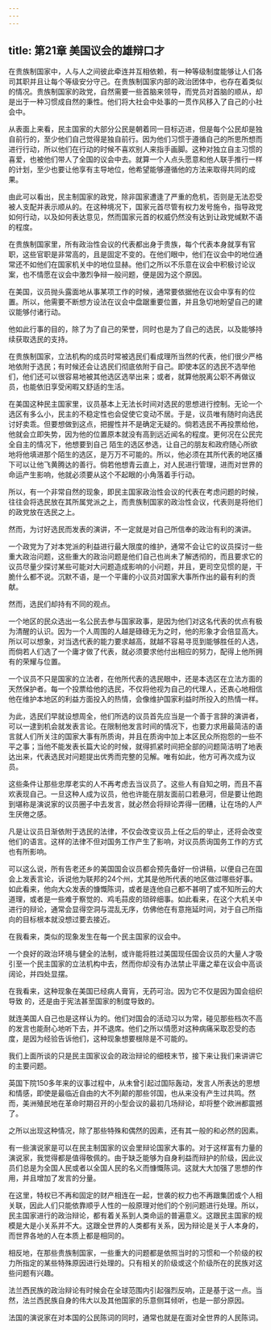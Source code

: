 ```yaml
---
---
---
```

title: 第21章 美国议会的雄辩口才
---

在贵族制国家中，人与人之间彼此牵连并互相依赖，有一种等级制度能够让人们各司其职并且让每个等级安分守己。在贵族制国家内部的政治团体中，也存在着类似的情况。贵族制国家的政党，自然需要一些首脑来领导，而党员对首脑的顺从，却是出于一种习惯成自然的秉性。他们将大社会中处事的一贯作风移入了自己的小社会中。

从表面上来看，民主国家的大部分公民是朝着同一目标迈进，但是每个公民却是独自前行的，至少他们自己觉得是独自前行。因为他们习惯于遵循自己的所思所想而进行行动，所以他们在行动的时候不喜欢别人来指手画脚。这种对独立自主习惯的喜爱，也被他们带人了全国的议会中去。就算一个人点头愿意和他人联手推行一样的计划，至少也要让他享有主导地位，他希望能够遵循他的方法来取得共同的成果。

由此可以看出，民主制国家的政党，除非国家遭逢了严重的危机，否则是无法忍受被人支配并表示顺从的。在这种境况下，国家元首尽管有权力发号施令，指导政党如何行动，以及如何表达意见，然而国家元首的权威仍然没有达到让政党缄默不语的程度。

在贵族制国家里，所有政治性会议的代表都出身于贵族，每个代表本身就享有官职，这些官职是非常高的，且是固定不变的。在他们眼中，他们在议会中的地位通常还不如他们在国家机关中的地位显赫。他们之所以不乐意在议会中积极讨论议案，也不情愿在议会中激烈争辩一般问题，便是因为这个原因。

在美国，议员抛头露面地从事某项工作的时候，通常要依据他在议会中享有的位置。所以，他需要不断想方设法在议会中盘踞重要位置，并且急切地盼望自己的建议能够付诸行动。

他如此行事的目的，除了为了自己的荣誉，同时也是为了自己的选民，以及能够持续获取选民的支持。

在贵族制国家，立法机构的成员时常被选民们看成理所当然的代表，他们很少严格地依附于选民；有时候还会让选民们彻底依附于自己。即使本区的选民不选举他们，他们还可以很容易地被其他选区选举出来；或者，就算他脱离公职不再做议员，也能依旧享受闲暇又舒适的生活。

在美国这种民主国家里，议员基本上无法长时间对选民的思想进行控制。无论一个选区有多么小，民主的不稳定性也会促使它变动不居。于是，议员唯有随时向选民讨好卖乖。但要想做到这点，把握性并不是确定无疑的。倘若选民不再投票给他，他就会立即失势，因为他的位置原本就没有高到远近闻名的程度。更何况在公民完全自主的情况下，他想要到自己 陌生的选区参选，让自己的朋友和政府随心所欲地将他填进那个陌生的选区，是万万不可能的。所以，他必须在其所代表的地区播下可以让他飞黄腾达的善行。倘若他想青云直上，对人民进行管理，进而对世界的命运产生影响，他就必须要从这个不起眼的小角落着手行动。

所以，有一个非常自然的现象，即民主国家政治性会议的代表在考虑问题的时候，往往会将选民放在其所属党派之上，而贵族制国家的政治性会议，代表则是将他们的政党放在选民之上。

然而，为讨好选民而发表的演讲，不一定就是对自己所信奉的政治有利的演讲。

一个政党为了对本党派的利益进行最大限度的维护，通常不会让它的议员探讨一些重大政治问题，这些重大的政治问题是他们自己也尚未了解透彻的，而且要求它的议员尽量少探讨某些可能对大问题造成影响的小问题，并且，更司空见惯的是，干脆什么都不说。沉默不语，是一个平庸的小议员对国家大事所作出的最有利的贡献。

然而，选民们却持有不同的观点。

一个地区的民众选出一名公民去参与国家政事，是因为他们对这名代表的优点有极为清醒的认识。因为一个人周围的人越是碌碌无为之时，他的形象才会倍显高大。所以可以想象，对当选代表的能力要求越高，就越不容易寻觅到能够胜任的人选，而倘若人们选了一个庸才做了代表，就必须要求他付出相应的努力，配得上他所拥有的荣耀与位置。

一个议员不只是国家的立法者，在他所代表的选民眼中，还是本选区在立法方面的天然保护者。每一个投票给他的选民，不仅将他视为自己的代理人，还衷心地相信他在维护本地区的利益方面投入的热情，会像维护国家利益时所投入的热情一样。

为此，选民们早就设想周全，他们所选的议员首先应当是一个善于言辞的演讲者，可以一逮到机会就发表言论。在限制他发言时间的情况下，也要力求用最简洁的语言就人们所关注的国家大事有所质询，并且在质询中加上本区民众所抱怨的一些不平之事；当他不能发表长篇大论的时候，就得抓紧时间把全部的问题简洁明了地表达出来，代表选民对问题提出优秀而完整的见解。唯有如此，他方可再次成为议员。

这些条件让那些忠厚老实的人不再考虑去当议员了。这些人有自知之明，而且不喜欢表现自己。一旦这种人成为议员，他也许能在朋友面前口若悬河，但是要让他跑到堪称是演说家的议员圈子中去发言，就必然会将辩论弄得一团糟，让在场的人产生厌倦之感。

凡是让议员日渐依附于选民的法律，不仅会改变议员上任之后的举止，还将会改变他们的语言。这样的法律不但对国务工作产生了影响，对议员质询国务工作的方式也有所影响。

可以这么说，所有告老还乡的美国国会议员都会预先备好一份讲稿，以便自己在国会上发表言论，诉说他为联邦的24个州，尤其是他所代表的地区做过哪些好事。如此看来，他向大众发表的慷慨陈词，或者是连他自己都不甚明了或不知所云的大道理，或者是一些难于察觉的、鸡毛蒜皮的琐碎细事。如此看来，在这个大机关中进行的辩论，通常会显得空洞与混乱无序，仿佛他在有意拖延时间，对于自己所指向的目标根本就没想过要去接近。

在我看来，类似的现象发生在每一个民主国家的议会中。

一个良好的政治环境与健全的法制，或许能将胜过美国现任国会议员的大量人才吸引至一个民主国家的立法机构中去，然而你却没有办法禁止平庸之辈在议会中高谈阔论，并四处显摆。

在我看来，这种现象在美国已经病人膏肓，无药可治。因为它不仅是因为国会组织导致 的，还是由于宪法甚至国家的制度导致的。

就连美国人自己也是这样认为的。他们对国会的活动习以为常，碰见那些档次不高的发言也能耐心地听下去，并不退席。他们之所以情愿对这种病痛采取忍受的态度，是因为经验告诉他们，这种现象想要根除是不可能的。

我们上面所谈的只是民主国家议会的政治辩论的细枝末节，接下来让我们来讲讲它的主要问题。

英国下院150多年来的议事过程中，从未曾引起过国际轰动，发言人所表达的思想和情感，即使是最临近自由的大不列颠的那些邻国，也从来没有产生过共鸣。然而，美洲殖民地在革命时期召开的小型会议的最初几场辩论，却将整个欧洲都震撼了。

之所以出现这种情况，除了那些特殊和偶然的因素，还有其一般的和必然的因素。

有一些演说家是可以在民主制国家的议会里辩论国家大事的。对于这样富有力量的演说家，我觉得都是值得敬佩的。由于缺乏能够为自身利益而辩护的阶级，因此议员们总是为全国人民或者以全国人民的名义而慷慨陈词。这就大大加强了思想的作用，并且增加了发言的分量。

在这里，特权已不再和固定的财产相连在一起，世袭的权力也不再跟集团或个人相关联，因此人们只能依靠顺乎人性的一般原理对他们的个别问题进行处理。所以，民主国家进行的政治辩论，都有着关系到人类命运的普遍意义。这跟民主国家的规模是大是小关系并不大。这跟全世界的人类都有关系，因为辩论是关于人本身的，而世界各地的人在本质上都是相同的。

相反地，在那些贵族制国家，一些重大的问题都是依照当时的习惯和一个阶级的权力所指定的某些特殊原因进行处理的。只有相关的阶级或这个阶级所在的民族对这些问题有兴趣。

法兰西民族的政治辩论有时候会在全球范围内引起强烈反响，正是基于这一点。当然，法兰西民族自身的伟大以及其他国家的乐意侧耳倾听，也是一部分原因。

法国的演说家在对本国的公民陈词的同时，通常也就是在面对全世界的人民陈词。